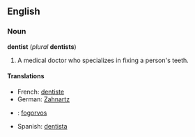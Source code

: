 ==English==
===Noun===
'''dentist''' (''plural'' '''dentists''')
# A medical doctor who specializes in fixing a person's teeth.

====Translations====
*French: [[dentiste]] 
*German: [[Zahnartz]] 
*{{hu}}: [[fogorvos]]
*Spanish: [[dentista]]